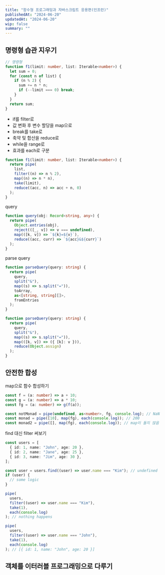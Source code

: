 ```yaml
---
title: "함수형 프로그래밍과 자바스크립트 응용편(인프런)"
publishedAt: "2024-06-20"
updatedAt: "2024-06-20"
wip: false
summary: ""
---
```


## 명령형 습관 지우기

```ts
// 명령형
function f1(limit: number, list: Iterable<number>) {
  let sum = 0;
  for (const n of list) {
    if (n % 2) {
      sum += n * n;
      if (--limit === 0) break;
    }
  }
  return sum;
}
```

- if를 filter로
- 값 변화 후 변수 할당을 map으로
- break를 take로
- 축약 및 합산을 reduce로
- while을 range로
- 효과를 each로 구분

```ts
function f1(limit: number, list: Iterable<number>) {
  return pipe(
    list,
    filter((n) => n % 2),
    map((n) => n * n),
    take(limit),
    reduce((acc, n) => acc + n, 0)
  );
}
```

query

```ts
function query(obj: Record<string, any>) {
  return pipe(
    Object.entries(obj),
    reject(([_, v]) => v === undefined),
    map(([k, v]) => `${k}=${v}`),
    reduce((acc, curr) => `${acc}&${curr}`)
  );
}
```

parse query

```ts
function parseQuery(query: string) {
  return pipe(
    query,
    split("&"),
    map((s) => s.split("=")),
    toArray,
    as<[string, string][]>,
    fromEntries
  );
}

function parseQuery(query: string) {
  return pipe(
    query,
    split("&"),
    map((s) => s.split("=")),
    map(([k, v]) => ({ [k]: v })),
    reduce(Object.assign)
  );
}
```

## 안전한 합성

map으로 함수 합성하기

```ts
const f = (a: number) => a + 10;
const g = (a: number) => a * 10;
const fg = (a: number) => g(f(a));

const notMonad = pipe(undefined, as<number>, fg, console.log); // NaN
const monad = pipe([10], map(fg), each(console.log)); // 200
const monad2 = pipe([], map(fg), each(console.log)); // map이 돌지 않음
```

find 대신 filter 써보기

```ts
const users = [
  { id: 1, name: "John", age: 20 },
  { id: 2, name: "Jane", age: 25 },
  { id: 3, name: "Jim", age: 30 },
];

const user = users.find((user) => user.name === "Kim"); // undefined
if (user) {
  // some logic
}

pipe(
  users,
  filter((user) => user.name === "Kim"),
  take(1),
  each(console.log)
); // nothing happens

pipe(
  users,
  filter((user) => user.name === "John"),
  take(1),
  each(console.log)
); // [{ id: 1, name: "John", age: 20 }]
```

## 객체를 이터러블 프로그래밍으로 다루기

